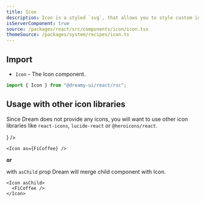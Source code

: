 ```yaml
---
title: Icon
description: Icon is a styled `svg`, that allows you to style custom icons using Dream props.
isServerComponent: true
source: /packages/react/src/components/icon/icon.tsx
themeSource: /packages/system/recipes/icon.ts
---
```


## Import

- `Icon` - The Icon component.

```jsx
import { Icon } from "@dreamy-ui/react/rsc";
```

## Usage with other icon libraries

Since Dream does not provide any icons, you will want to use other icon libraries like `react-icons`, `lucide-react` or `@heroicons/react`.

<Wrapper>
	<Icon asComp={<FiCoffee />} />
</Wrapper>

```tsx
<Icon as={FiCoffee} />
```

**or** 

with `asChild` prop Dream will merge child component with Icon.

<Wrapper>
	<Icon asChild>
		<FiCoffee />
	</Icon>
</Wrapper>

```tsx
<Icon asChild>
  <FiCoffee />
</Icon>
```